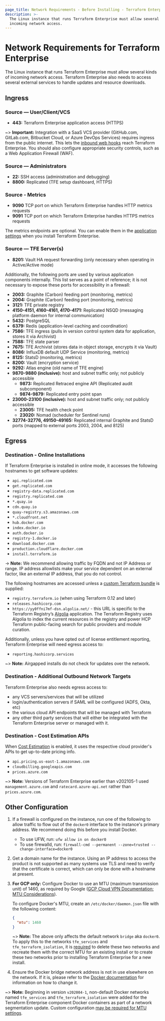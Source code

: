 ```yaml
---
page_title: Network Requirements - Before Installing - Terraform Enterprise
description: >-
  The Linux instance that runs Terraform Enterprise must allow several kinds of
  incoming network access.
---
```


# Network Requirements for Terraform Enterprise

The Linux instance that runs Terraform Enterprise must allow several kinds of incoming network access. Terraform Enterprise also needs to access several external services to handle updates and resource downloads.

## Ingress

### Source — User/Client/VCS

- **443:** Terraform Enterprise application access (HTTPS)

~> **Important:** Integration with a SaaS VCS provider (GitHub.com, GitLab.com, Bitbucket Cloud, or Azure DevOps Services) requires ingress from the public internet. This lets the [inbound web hooks](/terraform/enterprise/vcs#webhooks) reach Terraform Enterprise. You should also configure appropriate security controls, such as a Web Application Firewall (WAF).

### Source — Administrators

- **22:** SSH access (administration and debugging)
- **8800:** Replicated (TFE setup dashboard, HTTPS)

### Source - Metrics

- **9090** TCP port on which Terraform Enterprise handles HTTP metrics requests
- **9091** TCP port on which Terraform Enterprise handles HTTPS metrics requests

The metrics endpoints are optional. You can enable them in the [application settings](/terraform/enterprise/replicated/install/automated/automating-the-installer#available-settings) when you install Terraform Enterprise.

### Source — TFE Server(s)

- **8201:** Vault HA request forwarding (only necessary when operating in Active/Active mode)

Additionally, the following ports are used by various application components internally.
This list serves as a point of reference; it is not necessary to expose these ports
for accessibility in a firewall:

- **2003:** Graphite (Carbon) feeding port (monitoring, metrics)
- **2004:** Graphite (Carbon) feeding port (monitoring, metrics)
- **3121:** TFE private registry
- **4150-4151, 4160-4161, 4170-4171:** Replicated NSQD (messaging platform daemon for internal communication)
- **5432:** PostgreSQL
- **6379:** Redis (application-level caching and coordination)
- **7586:** TFE ingress (pulls in version control system data for application, stores it via Archivist)
- **7588:** TFE state parser
- **7675:** TFE Archivist (stores data in object storage, encrypts it via Vault)
- **8086:** InfluxDB default UDP Service (monitoring, metrics)
- **8125:** StatsD (monitoring, metrics)
- **8200:** Vault (encryption service)
- **9292:** Atlas engine (old name of TFE engine)
- **9870-9880 (inclusive):** host and subnet traffic only; not publicly accessible
  - **9873:** Replicated Retraced engine API (Replicated audit subcomponent)
  - **9874-9879:** Replicated entry point span
- **23000-23100 (inclusive):** host and subnet traffic only; not publicly accessible
  - **23005:** TFE health check point
  - **23020:** Nomad (scheduler for Sentinel runs)
- **32774-32776, 49150-49165:** Replicated internal Graphite and StatsD ports (mapped to external ports 2003, 2004, and 8125)

## Egress

### Destination - Online Installations

If Terraform Enterprise is installed in online mode, it accesses the following hostnames to get software updates:

- `api.replicated.com`
- `get.replicated.com`
- `registry-data.replicated.com`
- `registry.replicated.com`
- `*.quay.io`
- `cdn.quay.io`
- `quay-registry.s3.amazonaws.com`
- `*.cloudfront.net`
- `hub.docker.com`
- `index.docker.io`
- `auth.docker.io`
- `registry-1.docker.io`
- `download.docker.com`
- `production.cloudflare.docker.com`
- `install.terraform.io`

-> **Note:** We recommend allowing traffic by FQDN and not IP Address or range. IP address allowlists make your service dependent on an external factor, like an external IP address, that you do not control.

The following hostnames are accessed unless a
[custom Terraform bundle](/terraform/enterprise/run/install-software#custom-and-community-providers)
is supplied:

- `registry.terraform.io` (when using Terraform 0.12 and later)
- `releases.hashicorp.com`
- `https://yy0ffni7mf-dsn.algolia.net/` - this URL is specific to the Terraform Registry’s [Algolia](https://www.algolia.com/) application. The Terraform Registry uses Algolia to index the current resources in the registry and power HCP Terraform public-facing search for public providers and module curation.

Additionally, unless you have opted out of license entitlement reporting, Terraform Enterprise will need egress access to:

- `reporting.hashicorp.services`

~> **Note:** Airgapped installs do not check for updates over the network.

### Destination - Additional Outbound Network Targets

Terraform Enterprise also needs egress access to:

- any VCS servers/services that will be utilized
- login/authentication servers if SAML will be configured (ADFS, Okta, etc)
- the various cloud API endpoints that will be managed with Terraform
- any other third party services that will either be integrated with the Terraform Enterprise server or managed with it.

### Destination - Cost Estimation APIs

When [Cost Estimation](/terraform/enterprise/application-administration/integration#cost-estimation-integration) is enabled, it uses the respective cloud provider's APIs to get up-to-date pricing info.

- `api.pricing.us-east-1.amazonaws.com`
- `cloudbilling.googleapis.com`
- `prices.azure.com`

~> **Note:** Versions of Terraform Enterprise earlier than v202105-1 used `management.azure.com` and `ratecard.azure-api.net` rather than `prices.azure.com`.

## Other Configuration

1. If a firewall is configured on the instance, run one of the following to allow traffic to flow out of the `docker0` interface to the instance's primary address. We recommend doing this before you install Docker.

   - To use UFW, run: `ufw allow in on docker0`
   - To use firewalld, run: `firewall-cmd --permanent --zone=trusted --change-interface=docker0`

1. Get a domain name for the instance. Using an IP address to access the product is not supported as many systems use TLS and need to verify that the certificate is correct, which can only be done with a hostname at present.

1. **For GCP only:** Configure Docker to use an MTU (maximum transmission unit) of 1460, as required by Google ([GCP Cloud VPN Documentation: MTU Considerations](https://cloud.google.com/network-connectivity/docs/vpn/concepts/mtu-considerations)).

   To configure Docker's MTU, create an `/etc/docker/daemon.json` file with the following content:

   ```json
   {
     "mtu": 1460
   }
   ```

   ~> **Note:** The above only affects the default network `bridge` aka `docker0`. To apply this to the networks `tfe_services` and `tfe_terraform_isolation`, it is [required](https://support.hashicorp.com/hc/en-us/articles/4405507244691) to delete these two networks and recreate them with the correct MTU for an existing install or to create these two networks prior to installing Terraform Enterprise for a new install.

1. Ensure the Docker bridge network address is not in use elsewhere on the network. If it is, please refer to the [Docker documentation](https://docs.docker.com/network/bridge/) for information on how to change it.

~> **Note:** Beginning in version `v202004-1`, non-default Docker networks named `tfe_services` and `tfe_terraform_isolation` were added for the Terraform Enterprise component Docker containers as part of a network segmentation update. Custom configuration [may be required for MTU settings](https://support.hashicorp.com/hc/en-us/articles/4405507244691).
